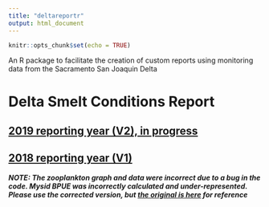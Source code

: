 ```yaml
---
title: "deltareportr"
output: html_document
---
```


```r
knitr::opts_chunk$set(echo = TRUE)
```

An R package to facilitate the creation of custom reports using monitoring data from the Sacramento San Joaquin Delta

# Delta Smelt Conditions Report

## [2019 reporting year (V2), in progress](Delta_Smelt_conditions_report_2019.html)


## [2018 reporting year (V1)](Delta_Smelt_conditions_report_2018_fixed.html)


***NOTE: The zooplankton graph and data were incorrect due to a bug in the code. Mysid BPUE was incorrectly calculated and under-represented. Please use the corrected version, but [the original is here](Delta_Smelt_conditions_report_2018.html) for reference***
